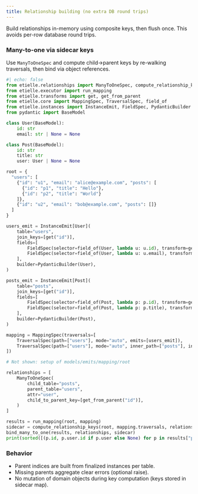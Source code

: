 ```yaml
---
title: Relationship building (no extra DB round trips)
---
```


Build relationships in-memory using composite keys, then flush once. This avoids per-row database round trips.

### Many-to-one via sidecar keys

Use `ManyToOneSpec` and compute child→parent keys by re-walking traversals, then bind via object references.

``` python
#| echo: false
from etielle.relationships import ManyToOneSpec, compute_relationship_keys, bind_many_to_one
from etielle.executor import run_mapping
from etielle.transforms import get, get_from_parent
from etielle.core import MappingSpec, TraversalSpec, field_of
from etielle.instances import InstanceEmit, FieldSpec, PydanticBuilder
from pydantic import BaseModel

class User(BaseModel):
    id: str
    email: str | None = None

class Post(BaseModel):
    id: str
    title: str
    user: User | None = None

root = {
  "users": [
    {"id": "u1", "email": "alice@example.com", "posts": [
      {"id": "p1", "title": "Hello"},
      {"id": "p2", "title": "World"}
    ]},
    {"id": "u2", "email": "bob@example.com", "posts": []}
  ]
}

users_emit = InstanceEmit[User](
    table="users",
    join_keys=[get("id")],
    fields=[
        FieldSpec(selector=field_of(User, lambda u: u.id), transform=get("id")),
        FieldSpec(selector=field_of(User, lambda u: u.email), transform=get("email")),
    ],
    builder=PydanticBuilder(User),
)

posts_emit = InstanceEmit[Post](
    table="posts",
    join_keys=[get("id")],
    fields=[
        FieldSpec(selector=field_of(Post, lambda p: p.id), transform=get("id")),
        FieldSpec(selector=field_of(Post, lambda p: p.title), transform=get("title")),
    ],
    builder=PydanticBuilder(Post),
)

mapping = MappingSpec(traversals=[
    TraversalSpec(path=["users"], mode="auto", emits=[users_emit]),
    TraversalSpec(path=["users"], mode="auto", inner_path=["posts"], inner_mode="auto", emits=[posts_emit]),
])
```

``` python
# Not shown: setup of models/emits/mapping/root

relationships = [
    ManyToOneSpec(
        child_table="posts",
        parent_table="users",
        attr="user",
        child_to_parent_key=[get_from_parent("id")],
    )
]

results = run_mapping(root, mapping)
sidecar = compute_relationship_keys(root, mapping.traversals, relationships)
bind_many_to_one(results, relationships, sidecar)
print(sorted([(p.id, p.user.id if p.user else None) for p in results["posts"].instances.values()]))
```

### Behavior

- Parent indices are built from finalized instances per table.
- Missing parents aggregate clear errors (optional raise).
- No mutation of domain objects during key computation (keys stored in sidecar map).
